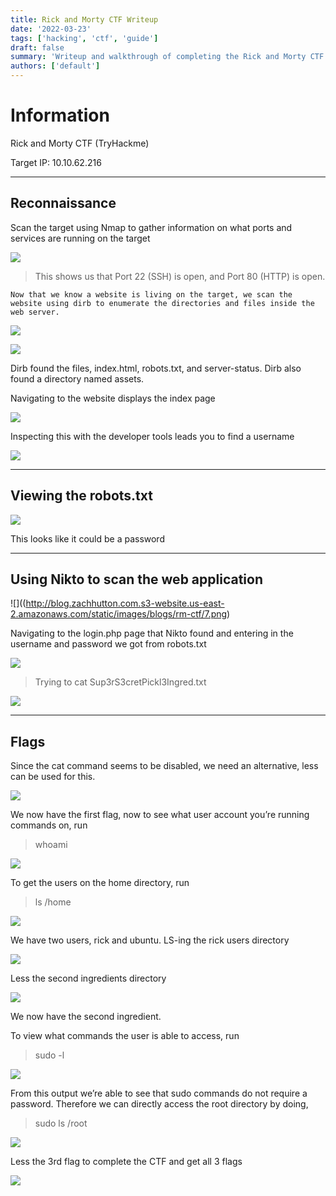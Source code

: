 ```yaml
---
title: Rick and Morty CTF Writeup
date: '2022-03-23'
tags: ['hacking', 'ctf', 'guide']
draft: false
summary: 'Writeup and walkthrough of completing the Rick and Morty CTF'
authors: ['default']
---
```


# Information

Rick and Morty CTF (TryHackme)

Target IP: 10.10.62.216

---

## Reconnaissance

Scan the target using Nmap to gather information on what ports and services are running on the target

![](https://image.shutterstock.com/image-photo/word-example-written-on-magnifying-600w-1883859943.jpg)

> This shows us that Port 22 (SSH) is open, and Port 80 (HTTP) is open.

    Now that we know a website is living on the target, we scan the website using dirb to enumerate the directories and files inside the web server.

![](images/avatar.png)

![](http://blog.zachhutton.com.s3-website.us-east-2.amazonaws.com/static/images/blogs/rm-ctf/3.png)

Dirb found the files, index.html, robots.txt, and server-status. Dirb also found a directory named assets.

Navigating to the website displays the index page

![](http://blog.zachhutton.com.s3-website.us-east-2.amazonaws.com/static/images/blogs/rm-ctf/4.png)

Inspecting this with the developer tools leads you to find a username

![](http://blog.zachhutton.com.s3-website.us-east-2.amazonaws.com/static/images/blogs/rm-ctf/5.png)

---

## Viewing the robots.txt

![](http://blog.zachhutton.com.s3-website.us-east-2.amazonaws.com/static/images/blogs/rm-ctf/6.png)

This looks like it could be a password

---

## Using Nikto to scan the web application

![]((http://blog.zachhutton.com.s3-website.us-east-2.amazonaws.com/static/images/blogs/rm-ctf/7.png)

Navigating to the login.php page that Nikto found and entering in the username and password we got from robots.txt

![](http://blog.zachhutton.com.s3-website.us-east-2.amazonaws.com/static/images/blogs/rm-ctf/8.png)

> Trying to cat Sup3rS3cretPickl3Ingred.txt

![](http://blog.zachhutton.com.s3-website.us-east-2.amazonaws.com/static/images/blogs/rm-ctf/9.png)

---

## Flags

Since the cat command seems to be disabled, we need an alternative, less can be used for this.

![](http://blog.zachhutton.com.s3-website.us-east-2.amazonaws.com/static/images/blogs/rm-ctf/10.png)

We now have the first flag, now to see what user account you’re running commands on, run

> whoami

![](http://blog.zachhutton.com.s3-website.us-east-2.amazonaws.com/static/images/blogs/rm-ctf/11.png)

To get the users on the home directory, run

> ls /home

![](http://blog.zachhutton.com.s3-website.us-east-2.amazonaws.com/static/images/blogs/rm-ctf/12.png)

We have two users, rick and ubuntu. LS-ing the rick users directory

![](http://blog.zachhutton.com.s3-website.us-east-2.amazonaws.com/static/images/blogs/rm-ctf/13.png)

Less the second ingredients directory

![](http://blog.zachhutton.com.s3-website.us-east-2.amazonaws.com/static/images/blogs/rm-ctf/14.png)

We now have the second ingredient.

To view what commands the user is able to access, run

> sudo -l

![](http://blog.zachhutton.com.s3-website.us-east-2.amazonaws.com/static/images/blogs/rm-ctf/15.png)

From this output we’re able to see that sudo commands do not require a password. Therefore we can directly access the root directory by doing,

> sudo ls /root

![](http://blog.zachhutton.com.s3-website.us-east-2.amazonaws.com/static/images/blogs/rm-ctf/16.png)

Less the 3rd flag to complete the CTF and get all 3 flags

![](http://blog.zachhutton.com.s3-website.us-east-2.amazonaws.com/static/images/blogs/rm-ctf/17.png)
